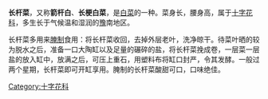 {{unreferenced|time=2014-06-06T14:49:12+00:00}}
'''长杆菜'''，又称'''箭杆白'''、'''长梗白菜'''，是[[白菜|白菜]]的一种。菜身长，腰身高，属于[[十字花科|十字花科]]，多生长于气候温和湿润的[[豫|豫]]南地区。
    
长杆菜多用来[[腌制|腌制]]食用：将长杆菜收回，去掉外层老叶，洗净晾干。待菜叶晒的较为脱水之后，准备一口大陶缸以及足量的碾碎的盐，将长杆菜挽成卷，一层菜一层盐的放入缸中，放满之后，可压上重石，用塑料布将缸口封严，令其发酵。一般过两个星期，长杆菜即可开缸享用。腌制的长杆菜酸甜可口，口味绝佳。

[[Category:十字花科|Category:十字花科]]